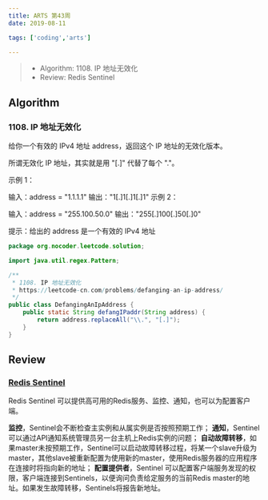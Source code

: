 ```yaml
---
title: ARTS 第43周
date: 2019-08-11

tags: ['coding','arts']

---
```


> - Algorithm: 1108. IP 地址无效化
> - Review: Redis Sentinel

## Algorithm

### 1108. IP 地址无效化

给你一个有效的 IPv4 地址 address，返回这个 IP 地址的无效化版本。

所谓无效化 IP 地址，其实就是用 "[.]" 代替了每个 "."。

 

示例 1：

输入：address = "1.1.1.1"
输出："1[.]1[.]1[.]1"
示例 2：

输入：address = "255.100.50.0"
输出："255[.]100[.]50[.]0"

提示：给出的 address 是一个有效的 IPv4 地址



```java
package org.nocoder.leetcode.solution;

import java.util.regex.Pattern;

/**
 * 1108. IP 地址无效化
 * https://leetcode-cn.com/problems/defanging-an-ip-address/
 */
public class DefangingAnIpAddress {
    public static String defangIPaddr(String address) {
        return address.replaceAll("\\.", "[.]");
    }
}
```

## Review

### [Redis Sentinel](https://redis.io/topics/sentinel)

Redis Sentinel 可以提供高可用的Redis服务、监控、通知，也可以为配置客户端。

**监控**，Sentinel会不断检查主实例和从属实例是否按照预期工作；
**通知**，Sentinel可以通过API通知系统管理员另一台主机上Redis实例的问题；
**自动故障转移**，如果master未按预期工作，Sentinel可以启动故障转移过程，将某一个slave升级为master，其他slave被重新配置为使用新的master，使用Redis服务器的应用程序在连接时将指向新的地址；
**配置提供者**，Sentinel 可以配置客户端服务发现的权限，客户端连接到Sentinels，以便询问负责给定服务的当前Redis master的地址。如果发生故障转移，Sentinels将报告新地址。